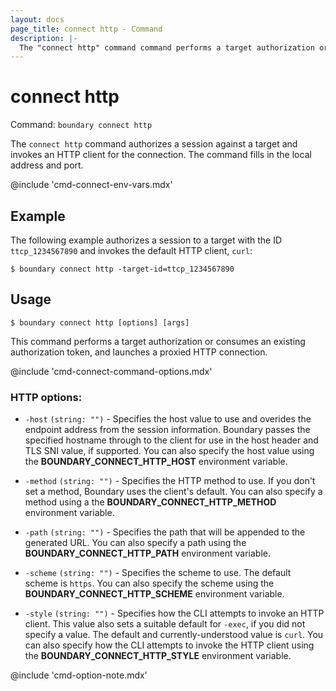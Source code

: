 ```yaml
---
layout: docs
page_title: connect http - Command
description: |-
  The "connect http" command command performs a target authorization or consumes an existing authorization token, and launches a proxied http connection.
---
```


# connect http

Command: `boundary connect http`

The `connect http` command authorizes a session against a target and invokes an
HTTP client for the connection.
The command fills in the local address and port.

@include 'cmd-connect-env-vars.mdx'

## Example

The following example authorizes a session to a target with the ID `ttcp_1234567890` and invokes the default HTTP client, `curl`:

```shell-session
$ boundary connect http -target-id=ttcp_1234567890
```

## Usage

<CodeBlockConfig hideClipboard>

```shell-session
$ boundary connect http [options] [args]
```

</CodeBlockConfig>

This command performs a target authorization or consumes an existing authorization token, and launches a proxied HTTP connection.

@include 'cmd-connect-command-options.mdx'

### HTTP options:

- `-host` `(string: "")` - Specifies the host value to use and overides the
  endpoint address from the session information.
  Boundary passes the specified hostname through to the client for use in the host header and TLS SNI value, if supported.
  You can also specify the host value using the **BOUNDARY_CONNECT_HTTP_HOST** environment variable.

- `-method` `(string: "")` - Specifies the HTTP method to use.
If you don't set a method, Boundary uses the client's default.
You can also specify a method using a the **BOUNDARY_CONNECT_HTTP_METHOD** environment variable.

- `-path` `(string: "")` - Specifies the path that will be appended to the
  generated URL.
  You can also specify a path using the **BOUNDARY_CONNECT_HTTP_PATH** environment variable.

- `-scheme` `(string: "")` - Specifies the scheme to use.
The default scheme is `https`.
You can also specify the scheme using the **BOUNDARY_CONNECT_HTTP_SCHEME** environment variable.

- `-style` `(string: "")` - Specifies how the CLI attempts to invoke an HTTP client.
This value also sets a suitable default for `-exec`, if you did not specify a value.
The default and currently-understood value is `curl`.
You can also specify how the CLI attempts to invoke the HTTP client using the **BOUNDARY_CONNECT_HTTP_STYLE** environment variable.

@include 'cmd-option-note.mdx'